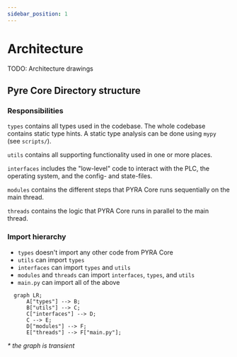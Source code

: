 ```yaml
---
sidebar_position: 1
---
```


# Architecture

TODO: Architecture drawings

## Pyre Core Directory structure

### Responsibilities

`types` contains all types used in the codebase. The whole codebase contains static type hints. A static type analysis can be done using `mypy` (see `scripts/`).

`utils` contains all supporting functionality used in one or more places.

`interfaces` includes the "low-level" code to interact with the PLC, the operating system, and the config- and state-files.

`modules` contains the different steps that PYRA Core runs sequentially on the main thread.

`threads` contains the logic that PYRA Core runs in parallel to the main thread.

### Import hierarchy

-   `types` doesn't import any other code from PYRA Core
-   `utils` can import `types`
-   `interfaces` can import `types` and `utils`
-   `modules` and `threads` can import `interfaces`, `types`, and `utils`
-   `main.py` can import all of the above

```mermaid
  graph LR;
      A["types"] --> B;
      B["utils"] --> C;
      C["interfaces"] --> D;
      C --> E;
      D["modules"] --> F;
      E["threads"] --> F["main.py"];
```

_\* the graph is transient_

